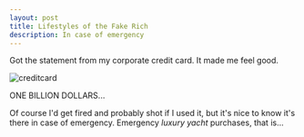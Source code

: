 ```yaml
---
layout: post
title: Lifestyles of the Fake Rich
description: In case of emergency
---
```


Got the statement from my corporate credit card. It made me feel good.  
  
![creditcard](/assets/images/creditcard.png)  

ONE BILLION DOLLARS...  
  
Of course I'd get fired and probably shot if I used it, but it's nice to know it's there in case of emergency. Emergency _luxury yacht_ purchases, that is...